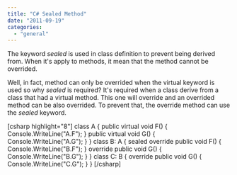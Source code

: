 ```yaml
---
title: "C# Sealed Method"
date: "2011-09-19"
categories: 
  - "general"
---
```


The keyword _sealed_ is used in class definition to prevent being derived from. When it's apply to methods, it mean that the method cannot be overrided.

Well, in fact, method can only be overrided when the virtual keyword is used so why _sealed_ is required? It's required when a class derive from a class that had a virtual method. This one will override and an overrided method can be also overrided. To prevent that, the override method can use the _sealed_ keyword.

\[csharp highlight="8"\] class A { public virtual void F() { Console.WriteLine("A.F"); } public virtual void G() { Console.WriteLine("A.G"); } } class B: A { sealed override public void F() { Console.WriteLine("B.F"); } override public void G() { Console.WriteLine("B.G"); } } class C: B { override public void G() { Console.WriteLine("C.G"); } } \[/csharp\]
